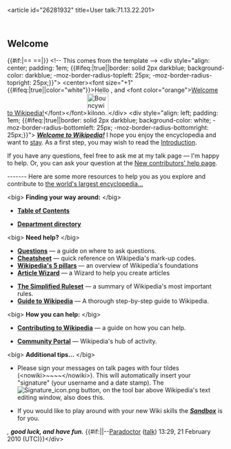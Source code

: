 <article id="26281932" title=User talk:71.13.22.201>
	<talkpage id="26281932" title="User talk:71.13.22.201">


== Welcome ==
{{#if:|== {{{heading}}} ==|}}
&lt;!-- This comes from the template {{subst:W-screen}} --&gt;
&lt;div style=&quot;align: center; padding: 1em; {{#ifeq:{{{clear}}}|true||border: solid 2px darkblue; background-color: darkblue; -moz-border-radius-topleft: 25px; -moz-border-radius-topright: 25px;}}&quot;&gt;
&lt;center&gt;&lt;font size=&quot;+1&quot; {{#ifeq:{{{clear}}}|true||color=&quot;white&quot;}}&gt;Hello {{BASEPAGENAME}}, and &lt;font color=&quot;orange&quot;&gt;[[Wikipedia:Welcoming committee/Welcome to Wikipedia|Welcome to Wikipedia!]]&lt;/font&gt;&lt;/font&gt;[[File:Bouncywikilogo.gif|50px]]&lt;/div&gt; 
&lt;div style=&quot;align: left; padding: 1em; {{#ifeq:{{{clear}}}|true||border: solid 2px darkblue; background-color: white; -moz-border-radius-bottomleft: 25px; -moz-border-radius-bottomright: 25px;}}&quot;&gt;
'''''[[Wikipedia:Welcoming committee/Welcome to Wikipedia|Welcome to Wikipedia!]]''''' I hope you enjoy the encyclopedia and want to [[Wikipedia:Wikipedians|stay]]. As a first step, you may wish to read the [[Wikipedia:Introduction|Introduction]].

If you have any questions, feel free to ask me at my talk page — I'm happy to help. Or, you can ask your question at the [[Wikipedia:New contributors' help page|New contributors' help page]].

-------  
Here are some more resources to help you as you explore and contribute to [[Wikipedia|the world's largest encyclopedia...]]

&lt;big&gt; '''Finding your way around:''' &lt;/big&gt;
{{col-begin}}
{{col-2}}
* '''[[Wikipedia:Contents|Table of Contents]]'''
{{col-2}}
* '''[[Wikipedia:Department directory|Department directory]]'''
{{col-end}}

&lt;big&gt; '''Need help?''' &lt;/big&gt;
{{col-begin}}
{{col-2}}
* '''[[Wikipedia:Questions|Questions]]''' — a guide on where to ask questions.
* '''[[Wikipedia:Cheatsheet|Cheatsheet]]''' — quick reference on Wikipedia's mark-up codes.
* '''[[Wikipedia:Five pillars|Wikipedia's 5 pillars]]''' — an overview of Wikipedia's foundations
* '''[[Wikipedia:Article wizard 2.0|Article Wizard]]''' — a Wizard to help you create articles
{{col-2}}
* '''[[Wikipedia:Simplified Ruleset|The Simplified Ruleset]]''' — a summary of Wikipedia's most important rules.
*'''[[Help:Wikipedia: The Missing Manual|Guide to Wikipedia]]''' — A thorough step-by-step guide to Wikipedia.
{{col-end}}

&lt;big&gt; '''How you can help:''' &lt;/big&gt;
{{col-begin}}
{{col-2}}
* '''[[Wikipedia:Contributing to Wikipedia|Contributing to Wikipedia]]''' — a guide on how you can help.
{{col-2}}
* '''[[Wikipedia:Community Portal|Community Portal]]''' — Wikipedia's hub of activity.
{{col-end}}

&lt;big&gt; '''Additional tips...''' &lt;/big&gt; 
{{col-begin}}
{{col-2}}
* Please sign your messages on talk pages with four tildes (&lt;nowiki&gt;~~~~&lt;/nowiki&gt;). This will automatically insert your &quot;signature&quot; (your username and a date stamp). The [[Image:Signature_icon.png]] button, on the tool bar above Wikipedia's text editing window, also does this. 
{{col-2}}
* If you would like to play around with your new Wiki skills the '''''[[Wikipedia:Sandbox|Sandbox]]''''' is for you. 
{{col-end}}

''{{BASEPAGENAME}}, '''good luck, and have fun.''''' {{#if:|{{{sig}}}|--[[User:Paradoctor|Paradoctor]] ([[User talk:Paradoctor|talk]]) 13:29, 21 February 2010 (UTC)}}&lt;/div&gt;
	</talkpage>
</article>